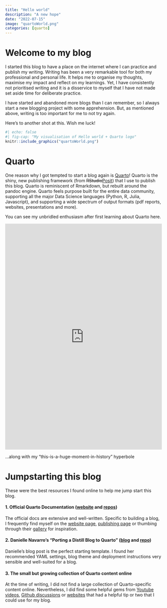 ```yaml
---
title: "Hello world"
description: "A new hope"
date: "2022-07-15"
image: "quartoWorld.png"
categories: [quarto]
---
```

# Welcome to my blog
I started this blog to have a place on the internet where I can practice and publish my writing. Writing has been a very remarkable tool for both my professional and personal life. It helps me to organise my thoughts, maximise my impact and reflect on my learnings. Yet, I have consistently not prioritised writing and it is a disservice to myself that I have not made set aside time for deliberate practice. 

I have started and abandoned more blogs than I can remember, so I always start a new blogging project with some apprehension. But, as mentioned above, writing is too important for me to not try again.

Here's to another shot at this. Wish me luck!
```r
#| echo: false
#| fig-cap: "My visualisation of Hello world + Quarto logo"
knitr::include_graphics("quartoWorld.png")
```

# Quarto
One reason why I got tempted to start a blog again is [Quarto](https://quarto.org/)! Quarto is the shiny, new publishing framework (from ~~RStudio~~[Posit](https://posit.co/)) that I use to publish this blog. Quarto is reminiscent of Rmarkdown, but rebuilt around the pandoc engine. Quarto feels purpose built for the entire data community, supporting all the major Data Science languages (Python, R, Julia, Javascript), and supporting a wide spectrum of output formats (pdf reports, websites, presentations and more).  

You can see my unbridled enthusiasm after first learning about Quarto here.

<p align="center">
<iframe src="https://www.linkedin.com/embed/feed/update/urn:li:share:6943566445809152000" height="726" width="504" frameborder="0" allowfullscreen="" title="Embedded post"></iframe>
</p>

:::{.column-margin}
...along with my "this-is-a-huge-moment-in-history" hyperbole 
:::

# Jumpstarting this blog
These were the best resources I found online to help me jump start this blog.

#### 1. Official Quarto Documentation ([website](https://quarto.org/) and [repos](https://github.com/quarto-dev))
The official docs are extensive and well-written. Specific to building a blog, I frequently find myself on the [website page](https://quarto.org/docs/websites/), [publishing page](https://quarto.org/docs/publishing/) or thumbing through their [gallery](https://quarto.org/docs/gallery/) for inspiration. 

#### 2. Danielle Navarro's “Porting a Distill Blog to Quarto” ([blog](https://blog.djnavarro.net/posts/2022-04-20_porting-to-quarto/) and [repo](https://github.com/djnavarro/quarto-blog))
Danielle's blog post is the perfect starting template. I found her recommended YAML settings, blog theme and deployment instructions very sensible and well-suited for a blog.

#### 3. The small but growing collection of Quarto content online
At the time of writing, I did not find a large collection of Quarto-specific content online. Nevertheless, I did find some helpful gems from [Youtube videos](https://www.youtube.com/results?search_query=quarto+blog), [Github discussions](https://github.com/quarto-dev/quarto-cli/discussions) or [websites](https://mine-cetinkaya-rundel.github.io/quarto-tip-a-day/) that had a helpful tip or two that I could use for my blog.
